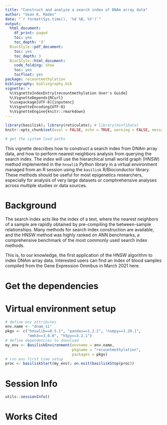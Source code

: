 ```yaml
---
title: "Construct and analyze a search index of DNAm array data"
author: "Sean K. Maden"
date: "`r format(Sys.time(), '%d %B, %Y')`"
output:
  html_document:
    df_print: paged
    toc: yes
    toc_depth: '3'
  BiocStyle::pdf_document:
    toc: yes
    toc_depth: 3
  BiocStyle::html_document:
    code_folding: show
    toc: yes
    tocfloat: yes
package: recountmethylation
bibliography: bibliography.bib
vignette: > 
  %\VignetteIndexEntry{recountmethylation User's Guide}
  %\VignetteDepends{RCurl}
  %\usepackage[UTF-8]{inputenc} 
  %\VignetteEncoding{UTF-8}
  %\VignetteEngine{knitr::rmarkdown}
---
```


```r
library(basilisk); library(reticulate); # library(minfiData)
knitr::opts_chunk$set(eval = FALSE, echo = TRUE, warning = FALSE, message = FALSE)
```

```r
# get the system load paths

```

This vignette describes how to construct a search index from DNAm array data, and how to perform nearest neighbors analysis from querying the search index. The index will use the hierarchical small world graph (HNSW) method implemented in the `hnswlib` Python library in a virtual environment managed from an R session using the `basilisk` R/Bioconductor library. These methods should be useful for most epigenetics researchers, especially for analysis of very large datasets or comphrehensive analyses across multiple studies or data sources.

# Background

The search index acts like the index of a text, where the nearest neighbors of a sample are rapidly obtained by pre-compiling the between-sample relationships. Many methods for search index construction are available, and the HNSW method was highly ranked on ANN benchmarks, a comprehensive benchmark of the most commonly used search index methods. 

This is, to our knowledge, the first application of the HNSW algorithm to index DNAm array data. Interested users can find an index of blood samples compiled from the Gene Expression Omnibus in March 2021 here.

# Get the dependencies



# Virtual environment setup

```r
# define env attributes
env.name <- "dnam_si"
pkgv <- c("hnswlib==0.5.1", "pandas==1.2.2", "numpy==1.20.1", 
          "mmh3==3.0.0", "h5py==3.2.1")
# define dependencies to download
my_env <- BasiliskEnvironment(envname = env.name, 
                              pkgname = "recountmethylation",
                              packages = pkgv)
# run env first time setup
proc <- basiliskStart(my_env); on.exit(basiliskStop(proc))
```

# Session Info

```r
utils::sessionInfo()
```

# Works Cited

